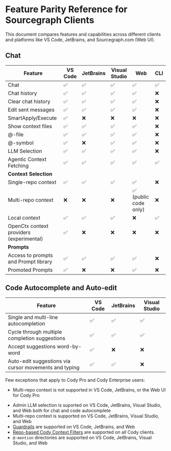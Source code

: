 # Feature Parity Reference for Sourcegraph Clients

<p className="subtitle">This document compares features and capabilities across different clients and platforms like VS Code, JetBrains, and Sourcegraph.com (Web UI).</p>

## Chat

|               **Feature**                | **VS Code** | **JetBrains** | **Visual Studio** |       **Web**        | **CLI** |
| ---------------------------------------- | ----------- | ------------- | ----------------- | -------------------- | ------- |
| Chat                                     | ✅           | ✅             | ✅                 | ✅                    | ✅       |
| Chat history                             | ✅           | ✅             | ✅                 | ✅                    | ❌       |
| Clear chat history                       | ✅           | ✅             | ✅                 | ✅                    | ❌       |
| Edit sent messages                       | ✅           | ✅             | ✅                 | ✅                    | ❌       |
| SmartApply/Execute                       | ✅           | ❌             | ❌                 | ❌                    | ❌       |
| Show context files                       | ✅           | ✅             | ✅                 | ✅                    | ❌       |
| @-file                                   | ✅           | ✅             | ✅                 | ✅                    | ❌       |
| @-symbol                                 | ✅           | ❌             | ✅                 | ✅                    | ❌       |
| LLM Selection                            | ✅           | ✅             | ✅                 | ✅                    | ❌       |
| Agentic Context Fetching                 | ✅           | ✅             | ✅                 | ✅                    | ✅       |
| **Context Selection**                    |             |               |                   |                      |         |
| Single-repo context                      | ✅           | ✅             | ✅                 | ✅                    | ❌       |
| Multi-repo context                       | ❌           | ❌             | ❌                 | ✅ (public code only) | ❌       |
| Local context                            | ✅           | ✅             | ✅                 | ❌                    | ✅       |
| OpenCtx context providers (experimental) | ✅           | ❌             | ❌                 | ❌                    | ❌       |
| **Prompts**                              |             |               |                   |                      |         |
| Access to prompts and Prompt library     | ✅           | ✅             | ✅                 | ✅                    | ❌       |
| Promoted Prompts                         | ✅           | ❌             | ❌                 | ✅                    | ❌       |

## Code Autocomplete and Auto-edit

|                      **Feature**                      | **VS Code** | **JetBrains** | **Visual Studio** |
| ----------------------------------------------------- | ----------- | ------------- | ----------------- |
| Single and multi-line autocompletion                  | ✅           | ✅             | ✅                 |
| Cycle through multiple completion suggestions         | ✅           | ✅             | ✅                 |
| Accept suggestions word-by-word                       | ✅           | ❌             | ❌                 |
| Auto-edit suggestions via cursor movements and typing | ✅           | ✅             | ❌                 |

Few exceptions that apply to Cody Pro and Cody Enterprise users:

<Accordion title="For Cody Pro">

- Multi-repo context is not supported in VS Code, JetBrains, or the Web UI for Cody Pro

</Accordion>

<Accordion title="For Cody Enterprise">

- Admin LLM selection is suported on VS Code, JetBrains, Visual Studio, and Web both for chat and code autocomplete
- Multi-repo context is supported on VS Code, JetBrains, Visual Studio, and Web
- [Guardrails](/cody/clients/enable-cody-enterprise#guardrails) are supported on VS Code, JetBrains, and Web
- [Repo-based Cody Context Filters](/cody/capabilities/ignore-context#cody-context-filters) are supported on all Cody clients.
- `@-mention` directories are supported on VS Code, JetBrains, Visual Studio, and Web

</Accordion>
